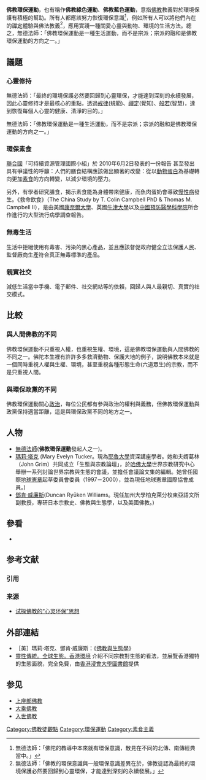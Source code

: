 {{onesource|time=2015-01-09T07:49:19+00:00}}{{unreferenced|time=2015-01-09T11:05:41+00:00}}
'''佛教環保運動'''，也有稱作'''佛教綠色運動'''、'''佛教藍色運動'''，意指[[佛教|佛教]]教義對於環境保護有積極的幫助。所有人都應該努力恢復環保意識<ref>無德法師：「佛陀的教導中本來就有環保意識，散見在不同的北傳、南傳經典當中。」</ref>，例如所有人可以將他們內在的[[禪定|禪定]]體驗與佛法教義<ref>無德法師：「佛教的環保意識與一般環保意識差異在於，佛教徒認為最終的環境保護必然要回歸到心靈環保，才能達到深刻的永續發展。」</ref>，應用實踐一種關愛心靈與動物、環境的生活方法。總之，無德法師：「佛教環保運動是一種生活運動，而不是宗派；宗派的融和是佛教環保運動的方向之一。」

==議題==

===心靈修持===

無德法師：「最終的環境保護必然要回歸到心靈環保，才能達到深刻的永續發展，因此心靈修持才是最核心的重點，透過[[戒律|戒律]](規範)、[[禪定|禪定]](覺知)、[[般若|般若]](智慧)，達到恢復每個人心靈的健康、清淨的目的。」

無德法師：「佛教環保運動是一種生活運動，而不是宗派；宗派的融和是佛教環保運動的方向之一。」

===環保素食===

[[聯合國|聯合國]]「可持續資源管理國際小組」於 2010年6月2日發表的一份報告 甚至發出具有爭議性的呼籲：人們的膳食結構應該做出顯著的改變：從以[[動物蛋白|動物蛋白]]為基礎轉向更加[[素食|素食]]的方向轉變，以減少環境的壓力。

另外，有學者研究膳食，揭示素食能為身體帶來健康，而魚肉蛋奶會導致[[慢性病|慢性病]]發生。《救命飲食》（The China Study by T. Colin Campbell PhD & Thomas M. Campbell II），是由美國[[康奈爾大學|康奈爾大學]]、英國[[牛津大學|牛津大學]]以及[[中國預防醫學科學院|中國預防醫學科學院]]所合作進行的大型流行病學調查報告。

===無毒生活===

生活中拒絕使用有毒害、污染的黑心產品，並且應該督促政府健全立法保護人民、監督廠商生產符合真正無毒標準的產品。

===親實社交===

減低生活當中手機、電子郵件、社交網站等的依賴，回歸人與人最親切、真實的社交模式。

==比較==

===與人間佛教的不同===

佛教環保運動不只重視人權，也重視生權、環境，這是佛教環保運動與人間佛教的不同之一。佛陀本生裡有許許多多救濟動物、保護大地的例子，說明佛教本來就是一個同時重視人權與生權、環境，甚至重視各種形態生命(六道眾生)的宗教，而不是只重視人間。

===與環保政黨的不同===

佛教環保運動關心[[政治|政治]]，每位公民都有參與政治的權利與義務，但佛教環保運動與政黨保持適當距離，這是與環保政黨不同的地方之一。

==人物==
* [[無德法師|無德法師]]('''佛教環保運動'''發起人之一)。
* [[瑪莉‧塔克|瑪莉‧塔克]] (Mary Evelyn Tucker。現為[[耶魯大學|耶魯大學]]資深講座學者。她和夫婿葛林（John Grim）共同成立「生態與宗教論壇」，於[[哈佛大學|哈佛大學]]世界宗教研究中心舉辦一系列討論世界宗教與生態的會議，並擔任會議論文集的編輯。她曾任國際[[地球憲章|地球憲章]]起草委員會委員（1997－2000），並為現任地球憲章國際協會成員。)
*[[鄧肯‧威廉斯|鄧肯‧威廉斯]](Duncan Ryūken Williams。現任加州大學柏克萊分校東亞語文所副教授，專研日本宗教史、佛教與生態學，以及美國佛教。)

== 參看 ==
*{{le|宗教和环保#佛教|Religion_and_environmentalism#Buddhism}}

== 参考文献 ==
=== 引用 ===
{{Reflist}}

=== 来源 ===
{{refbegin}}
* [https://web.archive.org/web/20150207143834/http://www.baohuasi.org/e_book/xz-8907.pdf 试探佛教的“心灵环保”思想]
{{refend}}

== 外部連結 ==
* ［美］瑪莉·塔克、鄧肯·威廉斯：《[[佛教與生態學|佛教與生態學]]》
*[https://digital.lib.hkbu.edu.hk/eco-religion/index.php 靈性傳統。全球生態。香港環境] {{Wayback|url=https://digital.lib.hkbu.edu.hk/eco-religion/index.php |date=20201105092227 }} 介紹不同宗教對生態的看法，並展覽香港獨特的生態面貌，完全免費，由[https://digital.lib.hkbu.edu.hk/digital/project.php 香港浸會大學圖書館]{{Wayback|url=https://digital.lib.hkbu.edu.hk/digital/project.php |date=20181215222621 }}提供

== 参见 ==
{{Portal|生态}}
* [[上座部佛教|上座部佛教]]
* [[大乘佛教|大乘佛教]]
* [[入世佛教|入世佛教]]

{{佛教主題}}
[[Category:佛教徒觀點|Category:佛教徒觀點]]
[[Category:環保運動|Category:環保運動]]
[[Category:素食主義|Category:素食主義]]